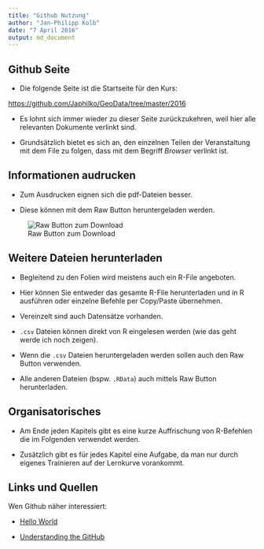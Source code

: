 ```yaml
---
title: "Github Nutzung"
author: "Jan-Philipp Kolb"
date: "7 April 2016"
output: md_document
---
```



## Github Seite


-   Die folgende Seite ist die Startseite für den Kurs:

<https://github.com/Japhilko/GeoData/tree/master/2016>

- Es lohnt sich immer wieder zu dieser Seite zurückzukehren, weil hier alle relevanten Dokumente verlinkt sind.

- Grundsätzlich bietet es sich an, den einzelnen Teilen der Veranstaltung mit dem File zu folgen, dass mit dem Begriff _Browser_ verlinkt ist.

## Informationen audrucken


-   Zum Ausdrucken eignen sich die pdf-Dateien besser. 

-   Diese können mit dem Raw Button heruntergeladen werden. 

![Raw Button zum Download](figure/GithubDownload.bmp)

## Weitere Dateien herunterladen

- Begleitend zu den Folien wird meistens auch ein R-File angeboten. 

- Hier können Sie entweder das gesamte R-File herunterladen und in R ausführen oder einzelne Befehle per Copy/Paste übernehmen.

- Vereinzelt sind auch Datensätze vorhanden. 

- `.csv` Dateien können direkt von R eingelesen werden (wie das geht werde ich noch zeigen).

- Wenn die `.csv` Dateien heruntergeladen werden sollen auch den Raw Button verwenden.

- Alle anderen Dateien (bspw. `.RData`) auch mittels Raw Button herunterladen.

## Organisatorisches

- Am Ende jeden Kapitels gibt es eine kurze Auffrischung von R-Befehlen die im Folgenden verwendet werden.

- Zusätzlich gibt es für jedes Kapitel eine Aufgabe, da man nur durch eigenes Trainieren auf der Lernkurve vorankommt.



## Links und Quellen


Wen Github näher interessiert:

- [Hello World](https://guides.github.com/activities/hello-world/)

- [Understanding the GitHub](https://guides.github.com/introduction/flow/)